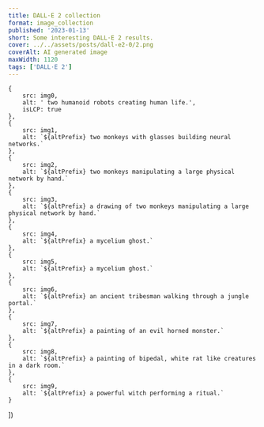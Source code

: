 ```yaml
---
title: DALL·E 2 collection
format: image_collection
published: '2023-01-13'
short: Some interesting DALL·E 2 results.
cover: ../../assets/posts/dall-e2-0/2.png
coverAlt: AI generated image
maxWidth: 1120
tags: ['DALL·E 2']
---
```







	{
		src: img0,
		alt: ' two humanoid robots creating human life.',
		isLCP: true
	},
	{
		src: img1,
		alt: `${altPrefix} two monkeys with glasses building neural networks.`
	},
	{
		src: img2,
		alt: `${altPrefix} two monkeys manipulating a large physical network by hand.`
	},
	{
		src: img3,
		alt: `${altPrefix} a drawing of two monkeys manipulating a large physical network by hand.`
	},
	{
		src: img4,
		alt: `${altPrefix} a mycelium ghost.`
	},
	{
		src: img5,
		alt: `${altPrefix} a mycelium ghost.`
	},
	{
		src: img6,
		alt: `${altPrefix} an ancient tribesman walking through a jungle portal.`
	},
	{
		src: img7,
		alt: `${altPrefix} a painting of an evil horned monster.`
	},
	{
		src: img8,
		alt: `${altPrefix} a painting of bipedal, white rat like creatures in a dark room.`
	},
	{
		src: img9,
		alt: `${altPrefix} a powerful witch performing a ritual.`
	}
])

<ImageGallery gallery={optimisedGallery} client:load />
